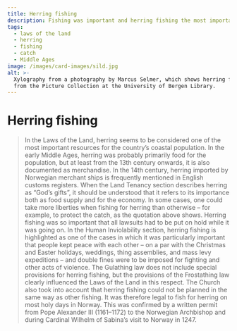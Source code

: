 ```yaml
---
title: Herring fishing
description: Fishing was important and herring fishing the most important of all!
tags:
  - laws of the land
  - herring
  - fishing
  - catch
  - Middle Ages
image: /images/card-images/sild.jpg
alt: >-
  Xylography from a photography by Marcus Selmer, which shows herring fishing -
  from the Picture Collection at the University of Bergen Library.
---
```



# Herring fishing

<Blockquote
    quote='“If people go herring fishing, one can, without penalty, lay [the catch] both on fields and meadows and anywhere one wants.”' 
    footer='Land Tenancy section, chapter 48' />


<Container stil="initial side">
    In the Laws of the Land, herring seems to be considered one of the most important resources for the country’s coastal population. 
    In the early Middle Ages, herring was probably primarily food for the population, but at least from the 13th century onwards, it is also documented as merchandise. 
    In the 14th century, herring imported by Norwegian merchant ships is frequently mentioned in English customs registers. 
    When the Land Tenancy section describes herring as “God’s gifts”, it should be understood that it refers to its importance both as food supply and for the economy. 
    In some cases, one could take more liberties when fishing for herring than otherwise – for example, to protect the catch, as the quotation above shows. 
    Herring fishing was so important that all lawsuits had to be put on hold while it was going on. 
    In the Human Inviolability section, herring fishing is highlighted as one of the cases in which it was particularly important that people kept peace with each other – on a par with the Christmas and Easter holidays, weddings, thing assemblies, and mass levy expeditions – and double fines were to be imposed for fighting and other acts of violence. 
    The Gulathing law does not include special provisions for herring fishing, but the provisions of the Frostathing law clearly influenced the Laws of the Land in this respect. 
    The Church also took into account that herring fishing could not be planned in the same way as other fishing. 
    It was therefore legal to fish for herring on most holy days in Norway. 
    This was confirmed by a written permit from Pope Alexander III (1161–1172) to the Norwegian Archbishop and during Cardinal Wilhelm of Sabina’s visit to Norway in 1247.
</Container>

<Figure
    image="/images/landsleiebolken/Bf_BRM0_41974_1_EK_02.jpg"
    title="Iron fishing hook"
    alt="Iron fishing hook"
    href="https://digitaltmuseum.no/0210112485144/brm-0-41974-1-fiskekrok-i-jern-etter-konservering"
>
</Figure>
